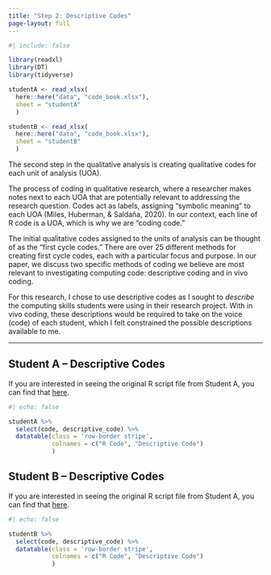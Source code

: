 ```yaml
---
title: "Step 2: Descriptive Codes"
page-layout: full
---
```


```r
#| include: false

library(readxl)
library(DT)
library(tidyverse)

studentA <- read_xlsx(
  here::here("data", "code_book.xlsx"), 
  sheet = "studentA"
  )

studentB <- read_xlsx(
  here::here("data", "code_book.xlsx"), 
  sheet = "studentB"
  )
```

The second step in the qualitative analysis is creating qualitative codes for each unit of analysis (UOA).

The process of coding in qualitative research, where a researcher makes notes next to each UOA that are potentially relevant to addressing the research question. Codes act as labels, assigning "symbolic meaning" to each UOA (Miles, Huberman, & Saldaña, 2020). In our context, each line of R code is a UOA, which is why we are "coding code."

The initial qualitative codes assigned to the units of analysis can be thought of as the "first cycle codes." There are over 25 different methods for creating first cycle codes, each with a particular focus and purpose. In our paper, we discuss two specific methods of coding we believe are most relevant to investigating computing code: descriptive coding and in vivo coding.

For this research, I chose to use descriptive codes as I sought to *describe* the computing skills students were using in their research project. With in vivo coding, these descriptions would be required to take on the voice (code) of each student, which I felt constrained the possible descriptions available to me.

----

## Student A -- Descriptive Codes

If you are interested in seeing the original R script file from Student A, 
you can find that [here](). 

```r
#| echo: false

studentA %>% 
  select(code, descriptive_code) %>% 
  datatable(class = 'row-border stripe', 
            colnames = c("R Code", "Descriptive Code")
            )


```


## Student B -- Descriptive Codes

If you are interested in seeing the original R script file from Student A, 
you can find that [here](). 


```r
#| echo: false

studentB %>% 
  select(code, descriptive_code) %>% 
  datatable(class = 'row-border stripe', 
            colnames = c("R Code", "Descriptive Code")
            )


```